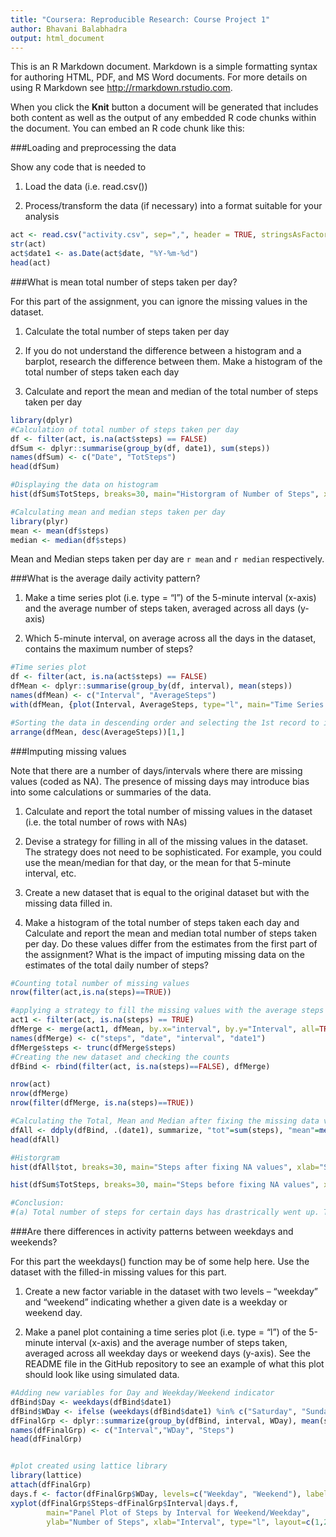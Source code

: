 ```yaml
---
title: "Coursera: Reproducible Research: Course Project 1"
author: Bhavani Balabhadra
output: html_document
---
```


This is an R Markdown document. Markdown is a simple formatting syntax for authoring HTML, PDF, and MS Word documents. For more details on using R Markdown see <http://rmarkdown.rstudio.com>.

When you click the **Knit** button a document will be generated that includes both content as well as the output of any embedded R code chunks within the document. You can embed an R code chunk like this:

###Loading and preprocessing the data

Show any code that is needed to

1. Load the data (i.e. read.csv())

2. Process/transform the data (if necessary) into a format suitable for your analysis

```r
act <- read.csv("activity.csv", sep=",", header = TRUE, stringsAsFactors = FALSE)
str(act)
act$date1 <- as.Date(act$date, "%Y-%m-%d")
head(act)
```

###What is mean total number of steps taken per day?

For this part of the assignment, you can ignore the missing values in the dataset.

1. Calculate the total number of steps taken per day

2. If you do not understand the difference between a histogram and a barplot, research the difference between them. Make a histogram of the total number of steps taken each day

3. Calculate and report the mean and median of the total number of steps taken per day

```r
library(dplyr)
#Calculation of total number of steps taken per day
df <- filter(act, is.na(act$steps) == FALSE)
dfSum <- dplyr::summarise(group_by(df, date1), sum(steps))
names(dfSum) <- c("Date", "TotSteps")
head(dfSum)

#Displaying the data on histogram
hist(dfSum$TotSteps, breaks=30, main="Historgram of Number of Steps", xlab="Steps", col="green", las=1)

#Calculating mean and median steps taken per day
library(plyr)
mean <- mean(df$steps)
median <- median(df$steps)
```

Mean and Median steps taken per day are `r mean` and `r median` respectively.

###What is the average daily activity pattern?

1. Make a time series plot (i.e. type = "l") of the 5-minute interval (x-axis) and the average number of steps taken, averaged across all days (y-axis)

2. Which 5-minute interval, on average across all the days in the dataset, contains the maximum number of steps?

```r
#Time series plot
df <- filter(act, is.na(act$steps) == FALSE)
dfMean <- dplyr::summarise(group_by(df, interval), mean(steps))
names(dfMean) <- c("Interval", "AverageSteps")
with(dfMean, {plot(Interval, AverageSteps, type="l", main="Time Series Plot")})

#Sorting the data in descending order and selecting the 1st record to idntify the 5-minute average interval with max steps
arrange(dfMean, desc(AverageSteps))[1,]
```

###Imputing missing values

Note that there are a number of days/intervals where there are missing values (coded as NA). The presence of missing days may introduce bias into some calculations or summaries of the data.

1. Calculate and report the total number of missing values in the dataset (i.e. the total number of rows with NAs)

2. Devise a strategy for filling in all of the missing values in the dataset. The strategy does not need to be sophisticated. For example, you could use the mean/median for that day, or the mean for that 5-minute interval, etc.

3. Create a new dataset that is equal to the original dataset but with the missing data filled in.

4. Make a histogram of the total number of steps taken each day and Calculate and report the mean and median total number of steps taken per day. Do these values differ from the estimates from the first part of the assignment? What is the impact of imputing missing data on the estimates of the total daily number of steps?

```r
#Counting total number of missing values
nrow(filter(act,is.na(steps)==TRUE))

#applying a strategy to fill the missing values with the average steps taken for that interval using dfMean calculated earlier
act1 <- filter(act, is.na(steps) == TRUE)
dfMerge <- merge(act1, dfMean, by.x="interval", by.y="Interval", all=TRUE)[,c("AverageSteps", "date", "interval", "date1")]
names(dfMerge) <- c("steps", "date", "interval", "date1")
dfMerge$steps <- trunc(dfMerge$steps)
#Creating the new dataset and checking the counts
dfBind <- rbind(filter(act, is.na(steps)==FALSE), dfMerge)

nrow(act) 
nrow(dfMerge) 
nrow(filter(dfMerge, is.na(steps)==TRUE)) 

#Calculating the Total, Mean and Median after fixing the missing data values
dfAll <- ddply(dfBind, .(date1), summarize, "tot"=sum(steps), "mean"=mean(steps), "median"=median(steps))
head(dfAll)

#Historgram
hist(dfAll$tot, breaks=30, main="Steps after fixing NA values", xlab="Steps", col="green", las=1)

hist(dfSum$TotSteps, breaks=30, main="Steps before fixing NA values", xlab="Steps", col="green", las=1)

#Conclusion: 
#(a) Total number of steps for certain days has drastrically went up. This due to non-availability of steps taken for certain days (b) Median for certain days has gone up from 0 which can be clearly noticed when comparing the values before & after fixing the data (c) There is not much of change in Mean for the days where median has been 0 before & after fixing the data which also demonstrates the quality of data collection

```

###Are there differences in activity patterns between weekdays and weekends?

For this part the weekdays() function may be of some help here. Use the dataset with the filled-in missing values for this part.

1. Create a new factor variable in the dataset with two levels – “weekday” and “weekend” indicating whether a given date is a weekday or weekend day.

2. Make a panel plot containing a time series plot (i.e. type = "l") of the 5-minute interval (x-axis) and the average number of steps taken, averaged across all weekday days or weekend days (y-axis). See the README file in the GitHub repository to see an example of what this plot should look like using simulated data.

```r
#Adding new variables for Day and Weekday/Weekend indicator
dfBind$Day <- weekdays(dfBind$date1)
dfBind$WDay <- ifelse (weekdays(dfBind$date1) %in% c("Saturday", "Sunday"), "Weekend", "Weekday")
dfFinalGrp <- dplyr::summarize(group_by(dfBind, interval, WDay), mean(steps))
names(dfFinalGrp) <- c("Interval","WDay", "Steps")
head(dfFinalGrp)


#plot created using lattice library
library(lattice)
attach(dfFinalGrp)
days.f <- factor(dfFinalGrp$WDay, levels=c("Weekday", "Weekend"), labels=c("Weekday", "Weekend"))
xyplot(dfFinalGrp$Steps~dfFinalGrp$Interval|days.f, 
        main="Panel Plot of Steps by Interval for Weekend/Weekday", 
        ylab="Number of Steps", xlab="Interval", type="l", layout=c(1,2))

```